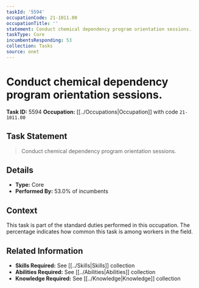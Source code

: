 ```yaml
---
taskId: '5594'
occupationCode: 21-1011.00
occupationTitle: ''
statement: Conduct chemical dependency program orientation sessions.
taskType: Core
incumbentsResponding: 53
collection: Tasks
source: onet
---
```

# Conduct chemical dependency program orientation sessions.

**Task ID:** 5594
**Occupation:** [[../Occupations|Occupation]] with code `21-1011.00`

## Task Statement

> Conduct chemical dependency program orientation sessions.

## Details

- **Type:** Core
- **Performed By:** 53.0% of incumbents

## Context

This task is part of the standard duties performed in this occupation. The percentage indicates how common this task is among workers in the field.

## Related Information

- **Skills Required:** See [[../Skills|Skills]] collection
- **Abilities Required:** See [[../Abilities|Abilities]] collection
- **Knowledge Required:** See [[../Knowledge|Knowledge]] collection
